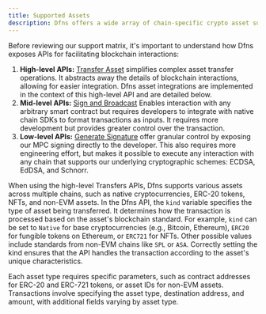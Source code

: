 ```yaml
---
title: Supported Assets
description: Dfns offers a wide array of chain-specific crypto asset support.
---
```


Before reviewing our support matrix, it's important to understand how Dfns exposes APIs for facilitating blockchain interactions:

1. **High-level APIs:** [Transfer Asset](https://docs.dfns.co/d/api-docs/wallets/transfer-asset-from-wallet) simplifies complex asset transfer operations. It abstracts away the details of blockchain interactions, allowing for easier integration. Dfns asset integrations are implemented in the context of this high-level API and are detailed below.
2. **Mid-level APIs:** [Sign and Broadcast](https://docs.dfns.co/d/api-docs/wallets/broadcast-transaction-from-wallet) Enables interaction with any arbitrary smart contract but requires developers to integrate with native chain SDKs to format transactions as inputs. It requires more development but provides greater control over the transaction.
3. **Low-level APIs:** [Generate Signature](https://docs.dfns.co/d/api-docs/wallets/generate-signature-from-wallet) offer granular control by exposing our MPC signing directly to the developer.  This also requires more engineering effort, but makes it possible to execute any interaction with any chain that supports our underlying cryptographic schemes: ECDSA, EdDSA, and Schnorr.

When using the high-level Transfers APIs, Dfns supports various assets across multiple chains, such as native cryptocurrencies, ERC-20 tokens, NFTs, and non-EVM assets. In the Dfns API, the `kind` variable specifies the type of asset being transferred. It determines how the transaction is processed based on the asset's blockchain standard. For example, `kind` can be set to `Native` for base cryptocurrencies (e.g., Bitcoin, Ethereum), `ERC20` for fungible tokens on Ethereum, or `ERC721` for NFTs. Other possible values include standards from non-EVM chains like `SPL` or `ASA`. Correctly setting the kind ensures that the API handles the transaction according to the asset's unique characteristics.&#x20;

Each asset type requires specific parameters, such as contract addresses for ERC-20 and ERC-721 tokens, or asset IDs for non-EVM assets. Transactions involve specifying the asset type, destination address, and amount, with additional fields varying by asset type. &#x20;
